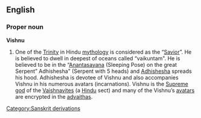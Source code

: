 ==English==
===Proper noun===
'''Vishnu'''
#One of the [[Trinity]] in Hindu [[mythology]] is considered as the “[[Savior]]”. He is believed to dwell in deepest of oceans called “vaikuntam". He is believed to be in the “[[Anantasayana]] (Sleeping Pose) on the great Serpent” Adhishesha" (Serpent with 5 heads) and [[Adhishesha]] spreads his hood. Adhishesha is devotee of Vishnu and also accompanies Vishnu in his numerous avatars (incarnations). Vishnu is the [[Supreme]] [[god]] of the [[Vaishnavites]] (a [[Hindu]] sect) and many of the Vishnu’s [[avatars]] are encrypted in the [[advaithas]].
[[Category:Sanskrit derivations]]